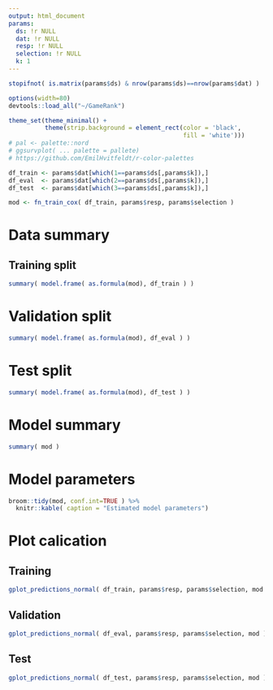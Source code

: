 ```yaml
---
output: html_document
params:
  ds: !r NULL
  dat: !r NULL
  resp: !r NULL
  selection: !r NULL
  k: 1
---
```


```r
stopifnot( is.matrix(params$ds) & nrow(params$ds)==nrow(params$dat) )

options(width=80)
devtools::load_all("~/GameRank")

theme_set(theme_minimal() +
          theme(strip.background = element_rect(color = 'black',
                                                fill = 'white')))
# pal <- palette::nord
# ggsurvplot( ... palette = pallete)
# https://github.com/EmilHvitfeldt/r-color-palettes

df_train <- params$dat[which(1==params$ds[,params$k]),]
df_eval  <- params$dat[which(2==params$ds[,params$k]),]
df_test  <- params$dat[which(3==params$ds[,params$k]),]

mod <- fn_train_cox( df_train, params$resp, params$selection )

```

# Data summary

## Training split
```r
summary( model.frame( as.formula(mod), df_train ) )
```

# Validation split
```r
summary( model.frame( as.formula(mod), df_eval ) )
```

# Test split
```r
summary( model.frame( as.formula(mod), df_test ) )
```


# Model summary
```r
summary( mod )
```

# Model parameters
```r
broom::tidy(mod, conf.int=TRUE ) %>%
  knitr::kable( caption = "Estimated model parameters")
```

# Plot calication
## Training
```r
gplot_predictions_normal( df_train, params$resp, params$selection, mod )
```

## Validation
```r
gplot_predictions_normal( df_eval, params$resp, params$selection, mod )
```

## Test
```r
gplot_predictions_normal( df_test, params$resp, params$selection, mod )
```


